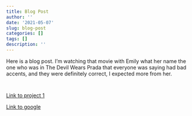 ```yaml
---
title: Blog Post
author: ''
date: '2021-05-07'
slug: blog-post
categories: []
tags: []
description: ''
---
```


Here is a blog post. I'm watching that movie with Emily what her name the one who was in The Devil Wears Prada that everyone was saying had bad accents, and they were definitely correct, I expected more from her.

```r

```


```python

```


[Link to project 1](/project/project1/)

[Link to google](https://www.google.com)
